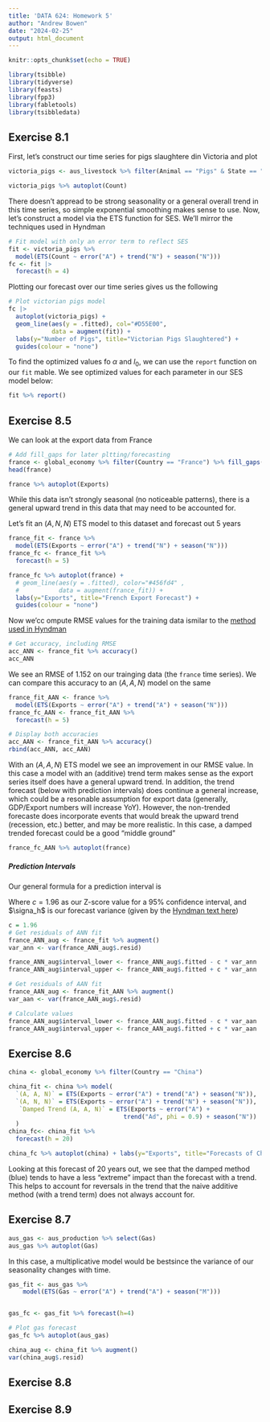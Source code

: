 ```yaml
---
title: 'DATA 624: Homework 5'
author: "Andrew Bowen"
date: "2024-02-25"
output: html_document
---
```


```r
knitr::opts_chunk$set(echo = TRUE)
```

```r
library(tsibble)
library(tidyverse)
library(feasts)
library(fpp3)
library(fabletools)
library(tsibbledata)
```


## Exercise 8.1
First, let's construct our time series for pigs slaughtere din Victoria and plot
```r
victoria_pigs <- aus_livestock %>% filter(Animal == "Pigs" & State == "Victoria")

victoria_pigs %>% autoplot(Count)
```

There doesn't appread to be strong seasonality or a general overall trend in this time series, so simple exponential smoothing makes sense to use. Now, let's construct a model via the ETS function for SES. We'll mirror the techniques used in Hyndman
```r
# Fit model with only an error term to reflect SES
fit <- victoria_pigs %>%
  model(ETS(Count ~ error("A") + trend("N") + season("N")))
fc <- fit |>
  forecast(h = 4)
```


Plotting our forecast over our time series gives us the following
```r
# Plot victorian pigs model
fc |>
  autoplot(victoria_pigs) +
  geom_line(aes(y = .fitted), col="#D55E00",
            data = augment(fit)) +
  labs(y="Number of Pigs", title="Victorian Pigs Slaughtered") +
  guides(colour = "none")
```

To find the optimized values fo $\alpha$ and $l_0$, we can use the `report` function on our `fit` mable. We see optimized values for each parameter in our SES model below:
```r
fit %>% report()
```


## Exercise 8.5
We can look at the export data from France
```r
# Add fill_gaps for later pltting/forecasting
france <- global_economy %>% filter(Country == "France") %>% fill_gaps()
head(france)
```

```r
france %>% autoplot(Exports)
```
While this data isn't strongly seasonal (no noticeable patterns), there is a general upward trend in this data that may need to be accounted for.

Let's fit an $(A, N, N)$ ETS model to this dataset and forecast out 5 years
```r
france_fit <- france %>%
  model(ETS(Exports ~ error("A") + trend("N") + season("N")))
france_fc <- france_fit %>%
  forecast(h = 5)
```

```r
france_fc %>% autoplot(france) +
  # geom_line(aes(y = .fitted), color="#456fd4" ,
  #           data = augment(france_fit)) +
  labs(y="Exports", title="French Export Forecast") +
  guides(colour = "none")
```
Now we'cc ompute RMSE values for the training data ismilar to the [method used in Hyndman](https://otexts.com/fpp3/holt.html#example-internet-usage)
```r
# Get accuracy, including RMSE
acc_ANN <- france_fit %>% accuracy()
acc_ANN
```

We see an RMSE of 1.152 on our trainging data (the `france` time series). We can compare this accuracy to an $(A, A, N)$ model on the same 

```r
france_fit_AAN <- france %>%
  model(ETS(Exports ~ error("A") + trend("A") + season("N")))
france_fc_AAN <- france_fit_AAN %>%
  forecast(h = 5)

# Display both accuracies
acc_AAN <- france_fit_AAN %>% accuracy()
rbind(acc_ANN, acc_AAN)
```
With an $(A, A, N)$ ETS model we see an improvement in our RMSE value. In this case a model with an (additive) trend term makes sense as the export series itself does have a general upward trend. In addition, the trend forecast (below with prediction intervals) does continue a general increase, which could be a resonable assumption for export data (generally, GDP/Export numbers will increase YoY). However, the non-trended forecaste does incorporate events that would break the upward trend (recession, etc.) better, and may be more realistic. In this case, a damped trended forecast could be a good "middle ground"

```r
france_fc_AAN %>% autoplot(france)
```
##### Prediction Intervals

Our general formula for a prediction interval is

\begin{aligned}
  \hat{y}_{T+h|T} = c\sigma_h
\end{aligned}

Where $c=1.96$ as our Z-score value for a 95% confidence interval, and $\signa_h$ is our forecast variance (given by the [Hyndman text here](https://otexts.com/fpp3/ets-forecasting.html#prediction-intervals-3))
```r
c = 1.96
# Get residuals of ANN fit
france_ANN_aug <- france_fit %>% augment()
var_ann <- var(france_ANN_aug$.resid)

france_ANN_aug$interval_lower <- france_ANN_aug$.fitted - c * var_ann
france_ANN_aug$interval_upper <- france_ANN_aug$.fitted + c * var_ann

# Get residuals of AAN fit
france_AAN_aug <- france_fit_AAN %>% augment()
var_aan <- var(france_AAN_aug$.resid)

# Calculate values
france_AAN_aug$interval_lower <- france_AAN_aug$.fitted - c * var_aan
france_AAN_aug$interval_upper <- france_AAN_aug$.fitted + c * var_aan
```

## Exercise 8.6
```r
china <- global_economy %>% filter(Country == "China")

china_fit <- china %>% model(
  `(A, A, N)` = ETS(Exports ~ error("A") + trend("A") + season("N")),
  `(A, N, N)` = ETS(Exports ~ error("A") + trend("N") + season("N")),
   `Damped Trend (A, A, N)` = ETS(Exports ~ error("A") +
                                trend("Ad", phi = 0.9) + season("N"))
  )
china_fc<- china_fit %>%
  forecast(h = 20)

china_fc %>% autoplot(china) + labs(y="Exports", title="Forecasts of Chinese exports: 2018 - 2038")
```

Looking at this forecast of 20 years out, we see that the damped method (blue) tends to have a less "extreme" impact than the forecast with a trend. This helps to account for reversals in the trend that the naive additive method (with a trend term) does not always account for.

## Exercise 8.7
```r
aus_gas <- aus_production %>% select(Gas)
aus_gas %>% autoplot(Gas)
```
In this case, a multiplicative model would be bestsince the variance of our seasonality changes with time.

```r
gas_fit <- aus_gas %>% 
    model(ETS(Gas ~ error("A") + trend("A") + season("M")))


gas_fc <- gas_fit %>% forecast(h=4)

```


```r
# Plot gas forecast
gas_fc %>% autoplot(aus_gas)
```

```r
china_aug <- china_fit %>% augment()
var(china_aug$.resid)
```

## Exercise 8.8


## Exercise 8.9







